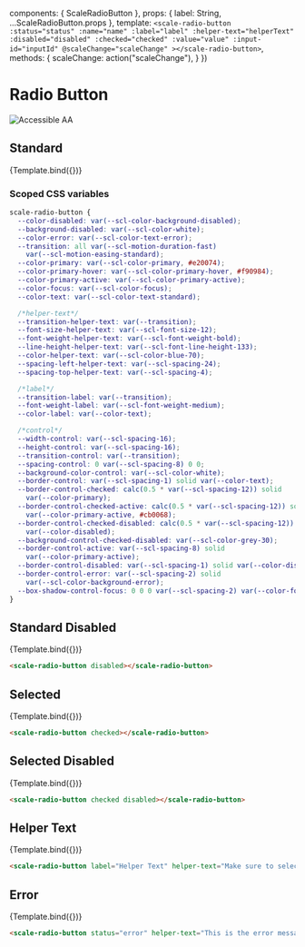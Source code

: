 
<Meta
  title="Components/Radio Button"
  component={ScaleRadioButton}
  argTypes={{}}
/>

  components: { ScaleRadioButton },
  props: {
    label: String,
    ...ScaleRadioButton.props
  },
  template: `
    <scale-radio-button
      :status="status"
      :name="name"
      :label="label"
      :helper-text="helperText"
      :disabled="disabled"
      :checked="checked"
      :value="value"
      :input-id="inputId"
      @scaleChange="scaleChange"
    ></scale-radio-button>
  `,
  methods: {
    scaleChange: action("scaleChange"),
  }
})

<div style={{display: 'inline-flex', alignItems: 'center', justifyContent: 'space-between', width: '100%'}}>
    <h1>Radio Button</h1>
    <img src="assets/tag-aa.svg" alt="Accessible AA" />
</div>

## Standard

<Canvas withSource="none">
  <Story
    name="Standard"
    args={{
      label: "Radio"
    }}
  >
    {Template.bind({})}
  </Story>
</Canvas>

<ArgsTable story="Standard" />

### Scoped CSS variables

```css
scale-radio-button {
  --color-disabled: var(--scl-color-background-disabled);
  --background-disabled: var(--scl-color-white);
  --color-error: var(--scl-color-text-error);
  --transition: all var(--scl-motion-duration-fast)
    var(--scl-motion-easing-standard);
  --color-primary: var(--scl-color-primary, #e20074);
  --color-primary-hover: var(--scl-color-primary-hover, #f90984);
  --color-primary-active: var(--scl-color-primary-active);
  --color-focus: var(--scl-color-focus);
  --color-text: var(--scl-color-text-standard);

  /*helper-text*/
  --transition-helper-text: var(--transition);
  --font-size-helper-text: var(--scl-font-size-12);
  --font-weight-helper-text: var(--scl-font-weight-bold);
  --line-height-helper-text: var(--scl-font-line-height-133);
  --color-helper-text: var(--scl-color-blue-70);
  --spacing-left-helper-text: var(--scl-spacing-24);
  --spacing-top-helper-text: var(--scl-spacing-4);

  /*label*/
  --transition-label: var(--transition);
  --font-weight-label: var(--scl-font-weight-medium);
  --color-label: var(--color-text);

  /*control*/
  --width-control: var(--scl-spacing-16);
  --height-control: var(--scl-spacing-16);
  --transition-control: var(--transition);
  --spacing-control: 0 var(--scl-spacing-8) 0 0;
  --background-color-control: var(--scl-color-white);
  --border-control: var(--scl-spacing-1) solid var(--color-text);
  --border-control-checked: calc(0.5 * var(--scl-spacing-12)) solid
    var(--color-primary);
  --border-control-checked-active: calc(0.5 * var(--scl-spacing-12)) solid
    var(--color-primary-active, #cb0068);
  --border-control-checked-disabled: calc(0.5 * var(--scl-spacing-12)) solid
    var(--color-disabled);
  --background-control-checked-disabled: var(--scl-color-grey-30);
  --border-control-active: var(--scl-spacing-8) solid
    var(--color-primary-active);
  --border-control-disabled: var(--scl-spacing-1) solid var(--color-disabled);
  --border-control-error: var(--scl-spacing-2) solid
    var(--scl-color-background-error);
  --box-shadow-control-focus: 0 0 0 var(--scl-spacing-2) var(--color-focus);
}
```

## Standard Disabled

<Canvas withSource="none">
  <Story
    name="Standard Disabled"
    args={{
      label: "Standard Disabled",
      disabled: true
    }}
  >
    {Template.bind({})}
  </Story>
</Canvas>

```html
<scale-radio-button disabled></scale-radio-button>
```


## Selected

<Canvas withSource="none">
  <Story
    name="Selected"
    args={{
      label: "Selected",
      checked: true
    }}
  >
    {Template.bind({})}
  </Story>
</Canvas>

```html
<scale-radio-button checked></scale-radio-button>
```


## Selected Disabled

<Canvas withSource="none">
  <Story
    name="Selected Disabled"
    args={{
      label: "Selected Disabled",
      checked: true,
      disabled: true
    }}
  >
    {Template.bind({})}
  </Story>
</Canvas>

```html
<scale-radio-button checked disabled></scale-radio-button>
```

## Helper Text

<Canvas withSource="none">
    <Story
        name="Helper Text"
        args={{
            label: "Helper Text",
            helperText: "Make sure to select this"
        }}
    >
        {Template.bind({})}
    </Story>
</Canvas>

```html
<scale-radio-button label="Helper Text" helper-text="Make sure to select this"></scale-radio-button>
```

## Error

<Canvas withSource="none">
  <Story
    name="Error"
    args={{
      label: "Standard with error",
      status: "error",
      helperText: "This is the error message"
    }}
  >
    {Template.bind({})}
  </Story>
</Canvas>

```html
<scale-radio-button status="error" helper-text="This is the error message"></scale-radio-button>
```
